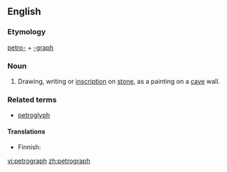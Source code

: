 ==English==

===Etymology===
[[petro-]] + [[-graph]]

===Noun===
{{en-noun}}

#Drawing, writing or [[inscription]] on [[stone]], as a painting on a [[cave]] wall.

===Related terms===
*[[petroglyph]]

====Translations====
{{top}}
* Finnish: {{t|fi|kivipiirros}}
{{mid}}
{{bottom}}

[[vi:petrograph]]
[[zh:petrograph]]